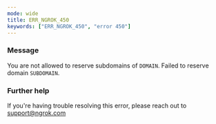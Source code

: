 ```yaml
---
mode: wide
title: ERR_NGROK_450
keywords: ["ERR_NGROK_450", "error 450"]
---
```



### Message

You are not allowed to reserve subdomains of `DOMAIN`. Failed to reserve domain `SUBDOMAIN`.

<ErrorDetails />

### Further help

If you're having trouble resolving this error, please reach out to [support@ngrok.com](mailto:support@ngrok.com?subject=Help%20with%20ERR_NGROK_450)
